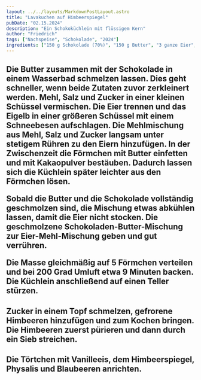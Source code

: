 ```yaml
---
layout: ../../layouts/MarkdownPostLayout.astro
title: "Lavakuchen auf Himbeerspiegel"
pubDate: "02.15.2024"
description: "Ein Schokoküchlein mit flüssigem Kern"
author: "Friedrich"
tags: ["Nachspeise", "Schokolade", "2024"]
ingredients: ["150 g Schokolade (70%)", "150 g Butter", "3 ganze Eier", "3 Eigelbe", "84 g Zucker", "20 g Mehl", "1 Prise Salz"]
---
```


<H2 text="Zubereitung" />

Die Butter zusammen mit der Schokolade in einem Wasserbad schmelzen lassen. Dies geht schneller, wenn beide Zutaten zuvor zerkleinert werden. Mehl, Salz und Zucker in einer kleinen Schüssel vermischen. Die Eier trennen und das Eigelb in einer größeren Schüssel mit einem Schneebesen aufschlagen. Die Mehlmischung aus Mehl, Salz und Zucker langsam unter stetigem Rühren zu den Eiern hinzufügen. In der Zwischenzeit die Förmchen mit Butter einfetten und mit Kakaopulver bestäuben. Dadurch lassen sich die Küchlein später leichter aus den Förmchen lösen.

Sobald die Butter und die Schokolade vollständig geschmolzen sind, die Mischung etwas abkühlen lassen, damit die Eier nicht stocken. Die geschmolzene Schokoladen-Butter-Mischung zur Eier-Mehl-Mischung geben und gut verrühren.

Die Masse gleichmäßig auf 5 Förmchen verteilen und bei 200 Grad Umluft etwa 9 Minuten backen. Die Küchlein anschließend auf einen Teller stürzen.

<H2 text="Für den Himbeerspiegel" />

Zucker in einem Topf schmelzen, gefrorene Himbeeren hinzufügen und zum Kochen bringen. Die Himbeeren zuerst pürieren und dann durch ein Sieb streichen.

<H2 text="Für das Drumherum" />

Die Törtchen mit Vanilleeis, dem Himbeerspiegel, Physalis und Blaubeeren anrichten.